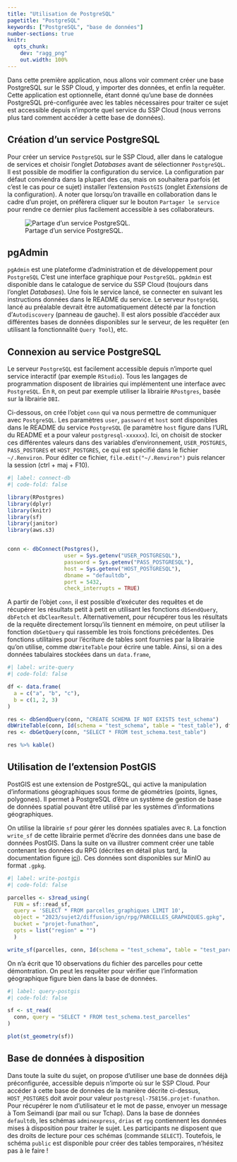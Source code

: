 ```yaml
---
title: "Utilisation de PostgreSQL"
pagetitle: "PostgreSQL"
keywords: ["PostgreSQL", "base de données"]
number-sections: true
knitr:
  opts_chunk: 
    dev: "ragg_png"
    out.width: 100%
---
```


Dans cette première application, nous allons voir comment créer une base PostgreSQL sur le SSP Cloud, y importer des données, et enfin la requêter. Cette application est optionnelle, étant donné qu'une base de données PostgreSQL pré-configurée avec les tables nécessaires pour traiter ce sujet est accessible depuis n'importe quel service du SSP Cloud (nous verrons plus tard comment accéder à cette base de données).

## Création d'un service PostgreSQL

Pour créer un service `PostgreSQL` sur le SSP Cloud, aller dans le catalogue de services et choisir l'onglet *Databases* avant de sélectionner `PostgreSQL`. Il est possible de modifier la configuration du service. La configuration par défaut conviendra dans la plupart des cas, mais on souhaitera parfois (et c'est le cas pour ce sujet) installer l'extension `PostGIS` (onglet *Extensions* de la configuration). A noter que lorsqu'on travaille en collaboration dans le cadre d'un projet, on préfèrera cliquer sur le bouton `Partager le service` pour rendre ce dernier plus facilement accessible à ses collaborateurs.

![Partage d'un service PostgreSQL.](img/launch_postgresql.png)

## pgAdmin

`pgAdmin` est une plateforme d'administration et de développement pour `PostgreSQL` C'est une interface graphique pour `PostgreSQL`. `pgAdmin` est disponible dans le catalogue de service du SSP Cloud (toujours dans l'onglet *Databases*). Une fois le service lancé, se connecter en suivant les instructions données dans le README du service. Le serveur `PostgreSQL` lancé au préalable devrait être automatiquement détecté par la fonction d'`Autodiscovery` (panneau de gauche). Il est alors possible d'accéder aux différentes bases de données disponibles sur le serveur, de les requêter (en utilisant la fonctionnalité `Query Tool`), etc.

## Connexion au service PostgreSQL

Le serveur `PostgreSQL` est facilement accessible depuis n'importe quel service interactif (par exemple `RStudio`). Tous les langages de programmation disposent de librairies qui implémentent une interface avec `PostgreSQL`. En `R`, on peut par exemple utiliser la librairie `RPostgres`, basée sur la librairie `DBI`. 

Ci-dessous, on crée l'objet `conn` qui va nous permettre de communiquer avec `PostgreSQL`. Les paramètres `user`, `password` et `host` sont disponibles dans le README du service `PostgreSQL` (le paramètre `host` figure dans l'URL du README et a pour valeur `postgresql-xxxxxx`). Ici, on choisit de stocker ces différentes valeurs dans des variables d'environnement, `USER_POSTGRES`, `PASS_POSTGRES` et `HOST_POSTGRES`, ce qui est spécifié dans le fichier `~/.Renviron`. Pour éditer ce fichier, `file.edit("~/.Renviron")` puis relancer la session (ctrl + maj + F10).

```r
#| label: connect-db
#| code-fold: false

library(RPostgres)
library(dplyr)
library(knitr)
library(sf)
library(janitor)
library(aws.s3)


conn <- dbConnect(Postgres(),
                  user = Sys.getenv("USER_POSTGRESQL"),
                  password = Sys.getenv("PASS_POSTGRESQL"),
                  host = Sys.getenv("HOST_POSTGRESQL"),
                  dbname = "defaultdb",
                  port = 5432,
                  check_interrupts = TRUE)
```

A partir de l'objet `conn`, il est possible d'exécuter des requêtes et de récupérer les résultats petit à petit en utilisant les fonctions `dbSendQuery`, `dbFetch` et `dbClearResult`. Alternativement, pour récupérer tous les résultats de la requête directement lorsqu'ils tiennent en mémoire, on peut utiliser la fonction `dbGetQuery` qui rassemble les trois fonctions précédentes. Des fonctions utilitaires pour l'écriture de tables sont fournies par la librairie qu'on utilise, comme `dbWriteTable` pour écrire une table. Ainsi, si on a des données tabulaires stockées dans un `data.frame`, 

```r
#| label: write-query
#| code-fold: false

df <- data.frame(
  a = c("a", "b", "c"),
  b = c(1, 2, 3)
)

res <- dbSendQuery(conn, "CREATE SCHEMA IF NOT EXISTS test_schema")
dbWriteTable(conn, Id(schema = "test_schema", table = "test_table"), df, overwrite = TRUE)
res <- dbGetQuery(conn, "SELECT * FROM test_schema.test_table")

res %>% kable()
```

## Utilisation de l'extension PostGIS

PostGIS est une extension de PostgreSQL, qui active la manipulation d'informations géographiques sous forme de géométries (points, lignes, polygones). Il permet à PostgreSQL d'être un système de gestion de base de données spatial pouvant être utilisé par les systèmes d'informations géographiques.

On utilise la librairie `sf` pour gérer les données spatiales avec `R`. La fonction `write_sf` de cette librairie permet d'écrire des données dans une base de données PostGIS. Dans la suite on va illustrer comment créer une table contenant les données du RPG (décrites en détail plus tard, la documentation figure [ici](https://geoservices.ign.fr/documentation/donnees/vecteur/rpg)). Ces données sont disponibles sur MinIO au format `.gpkg`.

```r
#| label: write-postgis
#| code-fold: false

parcelles <- s3read_using(
  FUN = sf::read_sf,
  query = 'SELECT * FROM parcelles_graphiques LIMIT 10',
  object = "2023/sujet2/diffusion/ign/rpg/PARCELLES_GRAPHIQUES.gpkg",
  bucket = "projet-funathon",
  opts = list("region" = "")
  )

write_sf(parcelles, conn, Id(schema = "test_schema", table = "test_parcelles"), delete_layer = TRUE)
```

On n'a écrit que 10 observations du fichier des parcelles pour cette démontration. On peut les requêter pour vérifier que l'information géographique figure bien dans la base de données.

```r
#| label: query-postgis
#| code-fold: false

sf <- st_read(
  conn, query = "SELECT * FROM test_schema.test_parcelles"
)

plot(st_geometry(sf))
```

## Base de données à disposition

Dans toute la suite du sujet, on propose d'utiliser une base de données déjà préconfigurée, accessible depuis n'importe où sur le SSP Cloud. Pour accéder à cette base de données de la manière décrite ci-dessus, `HOST_POSTGRES` doit avoir pour valeur `postgresql-758156.projet-funathon`. Pour récupérer le nom d'utilisateur et le mot de passe, envoyer un message à Tom Seimandi (par mail ou sur Tchap). Dans la base de données `defaultdb`, les schémas `adminexpress`, `drias` et `rpg` contiennent les données mises à disposition pour traiter le sujet. Les participants ne disposent que des droits de lecture pour ces schémas (commande `SELECT`). Toutefois, le schéma `public` est disponible pour créer des tables temporaires, n'hésitez pas à le faire !

